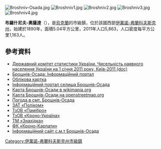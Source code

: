 {{No footnotes|time=2015-09-16T13:19:49+00:00}}
[[Image:Broshniv-Osada.jpg|right]]
[[Image:Broshniv1.jpg|right]]
[[Image:Broshniv2.jpg|right]]
[[Image:Broshniv3.jpg|right]]
[[Image:Broshniv4.jpg|right]]

'''布羅什尼夫-奧薩達'''（{{lang-uk|Брошнів-Осада}}），是[[烏克蘭|烏克蘭]]的市級鎮，位於該國西部[[伊萬諾-弗蘭科夫斯克州|伊萬諾-弗蘭科夫斯克州]]，始建於1890年，面積5.04平方公里，2011年人口5,863，人口密度每平方公里1,163人。

{{coord|48|59|38|N|24|11|40|E|scale:30000|display=title}}

==參考資料==
*[https://web.archive.org/web/20121010205321/http://stat6.stat.lviv.ua/PXWEB2007/ukr/publ/2011/chnas.zip Державний комітет статистики України. Чисельність наявного населення України на 1 січня 2011 року, Київ-2011 (doc)]
* [https://web.archive.org/web/20160109190917/http://broshniv.com.ua/ Брошнів-Осада: Інформаційний портал]
* [http://gska2.rada.gov.ua/pls/z7502/A005?rdat1=09.07.2008&rf7571=14083 Облікова картка]{{dead link|date=2018年2月 |bot=InternetArchiveBot |fix-attempted=yes }}
* [https://web.archive.org/web/20160109190917/http://broshniv.com.ua/ Інформаційний портал селища Брошнів-Осада]
* [http://wikimapia.org/#lat=48.9953118&lon=24.1851139&z=14&l=0&m=b Карта Брошнів-Осади в wikimapia.org] {{WebCite|url=https://www.webcitation.org/61CZ2O6Sc?url=http://wikimapia.org/#lat=48.9953118&lon=24.1851139&z=14&l=0&m=b |date=20110825123910 |dateformat=iso }}
* [http://www.openstreetmap.org/#map=15/48.9946/24.1905 Карта Брошнів-Осади на openstreetmap.org] {{Wayback|url=http://www.openstreetmap.org/#map=15/48.9946/24.1905 |date=20110223195827 }}
* [http://weather.in.ua/ua/ivano-frankovskaja/2090 Погода в смт. Брошнів-Осада] {{Wayback|url=http://weather.in.ua/ua/ivano-frankovskaja/2090 |date=20160305071728 }}
* [https://web.archive.org/web/20140407110410/http://polikom-tov.com.ua/ ЗАТ «Поліком»]
* [http://www.pamibro.com/ ТзОВ «Памібро»] {{Wayback|url=http://www.pamibro.com/ |date=20151023055156 }}
* [https://web.archive.org/web/20121105053637/http://www.kronoukraine.com/ua ТзОВ «Кроно-Україна»]
* [https://web.archive.org/web/20151024154957/http://znahidka.if.ua/ ТМ «Знахідка»]
* [https://web.archive.org/web/20130401214720/http://fckrono-karpatu.com.ua/ ФК «Кроно-Карпати»]
* [http://broshniv-osada.at.ua// Інформаційний сайт с.м.т Брошнів-Осада] {{Wayback|url=http://broshniv-osada.at.ua// |date=20150722043541 }}

{{DEFAULTSORT:Брошнів-Осада}}
[[Category:伊萬諾-弗蘭科夫斯克州市級鎮|Category:伊萬諾-弗蘭科夫斯克州市級鎮]]


{{IvanoFrankivsk-geo-stub}}
